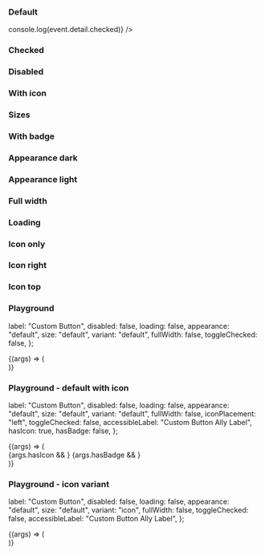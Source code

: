 
<Meta title="Toggle button" component={IcToggleButton} />

<Description markdown={readme} />

### Default

<Canvas>
  <Story name="Default">
    <IcToggleButton
      label="Toggle"
      onIcToggleChecked={(event) => console.log(event.detail.checked)}
    />
  </Story>
</Canvas>

### Checked

<Canvas>
  <Story name="Checked">
    <IcToggleButton label="Toggle" toggleChecked />
  </Story>
</Canvas>

### Disabled

<Canvas>
  <Story name="Disabled">
    <IcToggleButton label="Toggle" disabled />
  </Story>
</Canvas>

### With icon

<Canvas>
  <Story name="With icon">
    <IcToggleButton label="Toggle">
      <SlottedSVG
        slot="icon"
        xmlns="http://www.w3.org/2000/svg"
        height="24px"
        viewBox="0 0 24 24"
        width="24px"
        fill="#000000"
      >
        <path d="M0 0h24v24H0V0z" fill="none" />
        <path d="M17.65 6.35C16.2 4.9 14.21 4 12 4c-4.42 0-7.99 3.58-7.99 8s3.57 8 7.99 8c3.73 0 6.84-2.55 7.73-6h-2.08c-.82 2.33-3.04 4-5.65 4-3.31 0-6-2.69-6-6s2.69-6 6-6c1.66 0 3.14.69 4.22 1.78L13 11h7V4l-2.35 2.35z" />
      </SlottedSVG>
    </IcToggleButton>
  </Story>
</Canvas>

### Sizes

<Canvas>
  <Story name="Sizes">
    <div style={{ padding: "6px" }}>
      <IcToggleButton label="Toggle" size="small" />
    </div>
    <div style={{ padding: "6px" }}>
      <IcToggleButton label="Toggle" size="default" />
    </div>
    <div style={{ padding: "6px" }}>
      <IcToggleButton label="Toggle" size="large" />
    </div>
  </Story>
</Canvas>

### With badge

<Canvas>
  <Story name="With badge">
    <IcToggleButton label="Toggle">
      <IcBadge textLabel="1" slot="badge" variant="success" />
    </IcToggleButton>
    <IcToggleButton label="Toggle">
      <IcBadge slot="badge" variant="success" type="dot" />
    </IcToggleButton>
  </Story>
</Canvas>

### Appearance dark

<Canvas>
  <Story name="Appearance dark">
    <IcToggleButton label="Toggle" appearance="dark" />
  </Story>
</Canvas>

### Appearance light

<Canvas>
  <Story name="Appearance light">
    <div
      style={{
        backgroundColor: "#2c2f34",
        padding: "6px",
        width: "fit-content",
      }}
    >
      <IcToggleButton label="Toggle" appearance="light" />
    </div>
  </Story>
</Canvas>

### Full width

<Canvas>
  <Story name="Full width">
    <IcToggleButton label="Toggle" fullWidth />
  </Story>
</Canvas>

### Loading

<Canvas>
  <Story name="Loading">
    <IcToggleButton label="Toggle" loading />
    <IcToggleButton label="Toggle" loading toggleChecked />
  </Story>
</Canvas>

### Icon only

<Canvas>
  <Story name="Icon only">
    <IcToggleButton variant="icon" accessibleLabel="Refresh the page">
      <SlottedSVG
        xmlns="http://www.w3.org/2000/svg"
        height="24px"
        viewBox="0 0 24 24"
        width="24px"
        fill="#000000"
      >
        <path d="M0 0h24v24H0V0z" fill="none" />
        <path d="M17.65 6.35C16.2 4.9 14.21 4 12 4c-4.42 0-7.99 3.58-7.99 8s3.57 8 7.99 8c3.73 0 6.84-2.55 7.73-6h-2.08c-.82 2.33-3.04 4-5.65 4-3.31 0-6-2.69-6-6s2.69-6 6-6c1.66 0 3.14.69 4.22 1.78L13 11h7V4l-2.35 2.35z" />
      </SlottedSVG>
    </IcToggleButton>
    <IcToggleButton variant="icon" accessibleLabel="Refresh the page" disabled>
      <SlottedSVG
        xmlns="http://www.w3.org/2000/svg"
        height="24px"
        viewBox="0 0 24 24"
        width="24px"
        fill="#000000"
      >
        <path d="M0 0h24v24H0V0z" fill="none" />
        <path d="M17.65 6.35C16.2 4.9 14.21 4 12 4c-4.42 0-7.99 3.58-7.99 8s3.57 8 7.99 8c3.73 0 6.84-2.55 7.73-6h-2.08c-.82 2.33-3.04 4-5.65 4-3.31 0-6-2.69-6-6s2.69-6 6-6c1.66 0 3.14.69 4.22 1.78L13 11h7V4l-2.35 2.35z" />
      </SlottedSVG>
    </IcToggleButton>
  </Story>
</Canvas>

### Icon right

<Canvas>
  <Story name="Icon right">
    <IcToggleButton label="Toggle" iconPlacement="right">
      <SlottedSVG
        xmlns="http://www.w3.org/2000/svg"
        slot="icon"
        height="24px"
        viewBox="0 0 24 24"
        width="24px"
        fill="#000000"
      >
        <path d="M0 0h24v24H0V0z" fill="none" />
        <path d="M17.65 6.35C16.2 4.9 14.21 4 12 4c-4.42 0-7.99 3.58-7.99 8s3.57 8 7.99 8c3.73 0 6.84-2.55 7.73-6h-2.08c-.82 2.33-3.04 4-5.65 4-3.31 0-6-2.69-6-6s2.69-6 6-6c1.66 0 3.14.69 4.22 1.78L13 11h7V4l-2.35 2.35z" />
      </SlottedSVG>
    </IcToggleButton>
  </Story>
</Canvas>

### Icon top

<Canvas>
  <Story name="Icon top">
    <IcToggleButton label="Toggle" iconPlacement="top">
      <SlottedSVG
        xmlns="http://www.w3.org/2000/svg"
        slot="icon"
        height="24px"
        viewBox="0 0 24 24"
        width="24px"
        fill="#000000"
      >
        <path d="M0 0h24v24H0V0z" fill="none" />
        <path d="M17.65 6.35C16.2 4.9 14.21 4 12 4c-4.42 0-7.99 3.58-7.99 8s3.57 8 7.99 8c3.73 0 6.84-2.55 7.73-6h-2.08c-.82 2.33-3.04 4-5.65 4-3.31 0-6-2.69-6-6s2.69-6 6-6c1.66 0 3.14.69 4.22 1.78L13 11h7V4l-2.35 2.35z" />
      </SlottedSVG>
    </IcToggleButton>
  </Story>
</Canvas>

### Playground

  label: "Custom Button",
  disabled: false,
  loading: false,
  appearance: "default",
  size: "default",
  variant: "default",
  fullWidth: false,
  toggleChecked: false,
};

<Canvas>
  <Story
    args={defaultArgs}
    argTypes={{
      size: {
        options: ["default", "large", "small"],
        control: { type: "inline-radio" },
      },
      appearance: {
        options: ["default", "dark", "light"],
        control: { type: "inline-radio" },
      },
      toggleChecked: {
        control: { type: "boolean" },
      },
      fullWidth: {
        control: { type: "boolean" },
      },
    }}
    name="Playground"
  >
    {(args) => (
      <div style={{ backgroundColor: args.appearance === 'light' ? '#393939' : '#FFFFFF', width: args.fullWidth ? '95%' : 'fit-content', padding: '1rem'}}>
        <IcToggleButton
          label={args.label}
          disabled={args.disabled}
          variant={args.variant}
          size={args.size}
          loading={args.loading}
          appearance={args.appearance}
          fullWidth={args.fullWidth}
          toggleChecked={args.toggleChecked}
        />
      </div>
    )}
  </Story>
</Canvas>

### Playground - default with icon

  label: "Custom Button",
  disabled: false,
  loading: false,
  appearance: "default",
  size: "default",
  variant: "default",
  fullWidth: false,
  iconPlacement: "left",
  toggleChecked: false,
  accessibleLabel: "Custom Button Ally Label",
  hasIcon: true,
  hasBadge: false,
};

<Canvas>
  <Story
    args={defaultWithIconArgs}
    argTypes={{
      size: {
        options: ["default", "large", "small"],
        control: { type: "inline-radio" },
      },
      appearance: {
        options: ["default", "dark", "light"],
        control: { type: "inline-radio" },
      },
      toggleChecked: {
        control: { type: "boolean" },
      },
      iconPlacement: {
        options: ["left", "right", "top"],
        control: { type: "inline-radio" },
      },
      fullWidth: {
        control: { type: "boolean" },
      },
      hasIcon: {
        control: { type: "boolean" },
      },
      hasBadge: {
        control: { type: "boolean"},
      }
    }}
    name="Playground - default with icon"
  >
    {(args) => (
      <div style={{ backgroundColor: args.appearance === 'light' ? '#393939' : '#FFFFFF', width: args.fullWidth ? '95%' : 'fit-content', padding: '1rem'}}>
        <IcToggleButton
          label={args.label}
          disabled={args.disabled}
          variant={args.variant}
          size={args.size}
          loading={args.loading}
          appearance={args.appearance}
          fullWidth={args.fullWidth}
          toggleChecked={args.toggleChecked}
          iconPlacement={args.iconPlacement}
        >
          {args.hasIcon &&<SlottedSVG
          xmlns="http://www.w3.org/2000/svg"
          slot="icon"
          height="24px"
          viewBox="0 0 24 24"
          width="24px"
          fill="#000000"
        >
          <path d="M0 0h24v24H0V0z" fill="none" />
          <path d="M17.65 6.35C16.2 4.9 14.21 4 12 4c-4.42 0-7.99 3.58-7.99 8s3.57 8 7.99 8c3.73 0 6.84-2.55 7.73-6h-2.08c-.82 2.33-3.04 4-5.65 4-3.31 0-6-2.69-6-6s2.69-6 6-6c1.66 0 3.14.69 4.22 1.78L13 11h7V4l-2.35 2.35z" />
        </SlottedSVG>}
        {args.hasBadge && <IcBadge textLabel="9+" slot="badge" variant="info"/>}
        </IcToggleButton>
      </div>
    )}
  </Story>
</Canvas>

### Playground - icon variant

  label: "Custom Button",
  disabled: false,
  loading: false,
  appearance: "default",
  size: "default",
  variant: "icon",
  fullWidth: false,
  toggleChecked: false,
  accessibleLabel: "Custom Button Ally Label",
};

<Canvas>
  <Story
    args={defaultIconArgs}
    argTypes={{
      size: {
        options: ["default", "large", "small"],
        control: { type: "inline-radio" },
      },
      appearance: {
        options: ["default", "dark", "light"],
        control: { type: "inline-radio" },
      },
      toggleChecked: {
        control: { type: "boolean" },
      },
      fullWidth: {
        control: { type: "boolean" },
      },
    }}
    name="Playground - icon variant"
  >
    {(args) => (
      <div style={{ backgroundColor: args.appearance === 'light' ? '#393939' : '#FFFFFF', width: args.fullWidth ? '95%' : 'fit-content', padding: '1rem'}}>
        <IcToggleButton
          label={args.label}
          disabled={args.disabled}
          variant={args.variant}
          size={args.size}
          loading={args.loading}
          appearance={args.appearance}
          fullWidth={args.fullWidth}
          toggleChecked={args.toggleChecked}
          accessibleLabel={args.accessibleLabel}
        >
          <SlottedSVG
          xmlns="http://www.w3.org/2000/svg"
          slot="icon"
          height="24px"
          viewBox="0 0 24 24"
          width="24px"
          fill="#000000"
        >
          <path d="M0 0h24v24H0V0z" fill="none" />
          <path d="M17.65 6.35C16.2 4.9 14.21 4 12 4c-4.42 0-7.99 3.58-7.99 8s3.57 8 7.99 8c3.73 0 6.84-2.55 7.73-6h-2.08c-.82 2.33-3.04 4-5.65 4-3.31 0-6-2.69-6-6s2.69-6 6-6c1.66 0 3.14.69 4.22 1.78L13 11h7V4l-2.35 2.35z" />
        </SlottedSVG>
        </IcToggleButton>
      </div>
    )}
  </Story>
</Canvas>